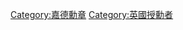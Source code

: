 {{catmore|嘉德勳章}} 

{{Commons cat|Knights of the Garter}}

[[Category:嘉德勳章|Category:嘉德勳章]]
[[Category:英國授勳者|Category:英國授勳者]]